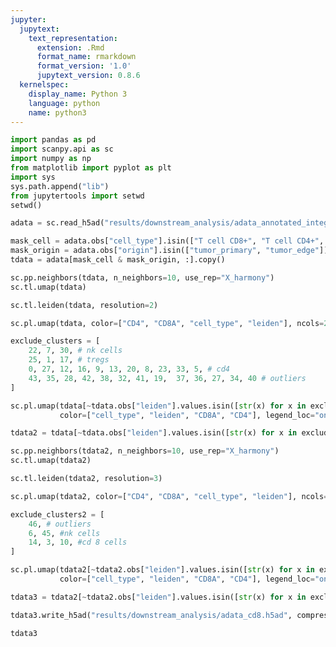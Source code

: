```yaml
---
jupyter:
  jupytext:
    text_representation:
      extension: .Rmd
      format_name: rmarkdown
      format_version: '1.0'
      jupytext_version: 0.8.6
  kernelspec:
    display_name: Python 3
    language: python
    name: python3
---
```


```python
import pandas as pd
import scanpy.api as sc
import numpy as np
from matplotlib import pyplot as plt
import sys
sys.path.append("lib")
from jupytertools import setwd
setwd()
```

```python
adata = sc.read_h5ad("results/downstream_analysis/adata_annotated_integrated.h5ad")
```

```python
mask_cell = adata.obs["cell_type"].isin(["T cell CD8+", "T cell CD4+", "T cell reg.", "NK cell"])
mask_origin = adata.obs["origin"].isin(["tumor_primary", "tumor_edge"]).values 
tdata = adata[mask_cell & mask_origin, :].copy()
```

```python
sc.pp.neighbors(tdata, n_neighbors=10, use_rep="X_harmony")
sc.tl.umap(tdata)
```

```python
sc.tl.leiden(tdata, resolution=2)
```

```python
sc.pl.umap(tdata, color=["CD4", "CD8A", "cell_type", "leiden"], ncols=2, legend_loc='on data')
```

```python
exclude_clusters = [
    22, 7, 30, # nk cells
    25, 1, 17, # tregs
    0, 27, 12, 16, 9, 13, 20, 8, 23, 33, 5, # cd4
    43, 35, 28, 42, 38, 32, 41, 19,  37, 36, 27, 34, 40 # outliers
]
```

```python
sc.pl.umap(tdata[~tdata.obs["leiden"].values.isin([str(x) for x in exclude_clusters]), :],
           color=["cell_type", "leiden", "CD8A", "CD4"], legend_loc="on data", ncols=2)
```

```python
tdata2 = tdata[~tdata.obs["leiden"].values.isin([str(x) for x in exclude_clusters]), :].copy()
```

```python
sc.pp.neighbors(tdata2, n_neighbors=10, use_rep="X_harmony")
sc.tl.umap(tdata2)
```

```python
sc.tl.leiden(tdata2, resolution=3)
```

```python
sc.pl.umap(tdata2, color=["CD4", "CD8A", "cell_type", "leiden"], ncols=2, legend_loc='on data')
```

```python
exclude_clusters2 = [
    46, # outliers
    6, 45, #nk cells
    14, 3, 10, #cd 8 cells
]
```

```python
sc.pl.umap(tdata2[~tdata2.obs["leiden"].values.isin([str(x) for x in exclude_clusters2]), :],
           color=["cell_type", "leiden", "CD8A", "CD4"], legend_loc="on data", ncols=2)
```

```python
tdata3 = tdata2[~tdata2.obs["leiden"].values.isin([str(x) for x in exclude_clusters2]), :].copy()
```

```python
tdata3.write_h5ad("results/downstream_analysis/adata_cd8.h5ad", compression="lzf")
```

```python
tdata3
```

```python

```
